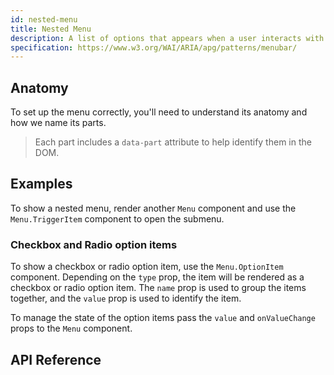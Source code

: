 ```yaml
---
id: nested-menu
title: Nested Menu
description: A list of options that appears when a user interacts with a button.
specification: https://www.w3.org/WAI/ARIA/apg/patterns/menubar/
---
```



<ComponentPreview />

## Anatomy

To set up the menu correctly, you'll need to understand its anatomy and how we
name its parts.

> Each part includes a `data-part` attribute to help identify them in the DOM.

<Anatomy id="menu" />

## Examples

To show a nested menu, render another `Menu` component and use the
`Menu.TriggerItem` component to open the submenu.

<Story id="Basic" />

### Checkbox and Radio option items

To show a checkbox or radio option item, use the `Menu.OptionItem` component.
Depending on the `type` prop, the item will be rendered as a checkbox or radio
option item. The `name` prop is used to group the items together, and the
`value` prop is used to identify the item.

To manage the state of the option items pass the `value` and `onValueChange`
props to the `Menu` component.

<Story id="Advanced" />

## API Reference

<ComponentTypes id="menu" />
